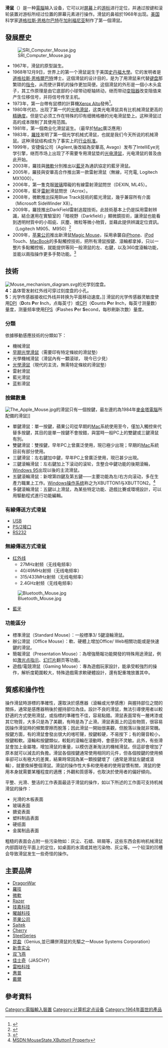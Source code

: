{{about|电脑硬体|它控制的指标或游标|指标 (使用者介面)}}
{{Multiple issues|
{{Refimprove|time=2020-08-30T05:45:35+00:00}}
{{Original research|time=2020-09-09}}
}}
{{noteTA
|G1=IT
|1=zh-hans:演示; zh-hant:簡報;
|2=zh-hans:光电; zh-hant:光學; zh-sg:光学;
|3=zh-hans:通过; zh-hant:透過;
}}
{{各地中文名
 | 名詞 = 滑鼠
 | 圖像 = 3-Tasten-Maus Microsoft.jpg<!-- 圖檔名稱（省略File:字頭） -->
 | 說明 = 滑鼠，擁有最常見的基本配備：兩個按鍵和滾輪。<!-- 圖檔說明，將隨條目語言變種進行字詞轉換 -->
 | 大陸 = 鼠标
 | 臺灣 = 滑鼠<!-- 若不填寫香港一項，則標籤顯示為港澳臺 -->
 | 香港 = <!-- 若不填寫澳門一項，則標籤顯示為港澳 -->
 | 澳門 =
 |新加坡= 滑鼠<!-- 若不填寫大馬一項，則標籤顯示為新馬 -->
 | 大馬 =
}}

'''滑鼠'''（{{lang-en|computer mouse}}）是一种[[電腦|電腦]]输入设备，它可以对[[屏幕|屏幕]]上的[[游标|游标]]进行定位，并通过按键和滚轮装置对游标所经过位置的屏幕元素进行操作。滑鼠的鼻祖於1968年出现。[[美国|美国]]科学家[[道格拉斯·恩格尔巴特|道格拉斯·恩格尔巴特]]在[[加利福尼亚|加利福尼亚]]制作了第一個滑鼠。

== 發展歷史 ==
[[File:SRI_Computer_Mouse.jpg|thumb]]
* 1967年，滑鼠的原型誕生。
* 1968年12月9日，世界上的第一个滑鼠诞生于美国[[史丹福大學|史丹福大學]]。它的发明者是[[道格拉斯·恩格爾巴特|道格拉斯·恩格爾巴特]]博士。这個滑鼠的设计目的，是为了用滑鼠来代替[[键盘|键盘]]那繁琐的[[指令|指令]]，从而使计算机的操作更加简便。这個滑鼠的外形是一個小木头盒子，其工作原理是由它底部的小球带动枢轴转动，继而带动[[变阻器|变阻器]]改变阻值来产生位移信号，并将信号传至主机。
* 1973年，第一台帶有鼠標的計算機[[Xerox_Alto|Xerox Alto]]發佈<ref>{{cite web |title=ACM Turing Award Goes to Creator of First Modern Personal Computer |url=https://www.acm.org/binaries/content/assets/press-releases/2010/march/turing-award-09-1.pdf |publisher=[[Association_for_Computing_Machinery|Association for Computing Machinery]] |author-first=Virginia |author-last=Gold |access-date=2011-01-11 |url-status=live |archive-url=https://web.archive.org/web/20100311223801/http://www.acm.org/press-room/news-releases/2010/turing-award-09 |archive-date=2010-03-11}}</ref>。
* 1980年代初，出现了第一代的[[光电滑鼠|光电滑鼠]]，这类光电滑鼠具有比机械滑鼠更高的[[精确度|精确度]]。但是它必须工作在特殊的印有细微格栅的光电滑鼠垫上。这种滑鼠过高的成本限制了其使用范围。
* 1981年，第一個商业化滑鼠诞生。（最早於[[Mac|Mac]]廣泛應用）
* 1983年，[[羅技|羅技]]发明了第一個光学机械式滑鼠，也就是我们今天所说的机械滑鼠。这种滑鼠结构成为了事实上的[[行业标准|行业标准]]。
* 1999年，安捷倫公司（Agilent,後改組為安華高, Avago）发布了IntelliEye光学引擎，继而市场上出现了不需要专用滑鼠垫的[[光电滑鼠|光电滑鼠]]，光电滑鼠的普及由此开始。
* 2003年，羅技與[[微軟|微軟]]分別推出以[[藍牙|藍牙]]為通訊協定的藍牙滑鼠。
* 2005年，羅技與安華高合作推出第一款雷射滑鼠（無線，可充電, Logitech MX1000）。
* 2006年，第一隻克服[[玻璃|玻璃]]障礙的有線雷射滑鼠問世（DEXIN, ML45）。
* 2006年，藍牙[[雷射|雷射]]滑鼠問世（Acrox）。
* 2008年，微軟推出採用Blue Track技術的藍光滑鼠，幾乎兼容所有介面（Microsoft SideWinder X8）。
* 2009年，羅技推出DarkField雷射追蹤技術。此技術基本上仍是採用雷射辨識，結合運用在實驗室的「暗視野（Darkfield）」顯微鏡技術，讓滑鼠也能看到透明材質中的小瑕疵、灰塵、微粒等微小物質，並藉此提供辨識定位資訊。（Logitech M905、M950）<ref>{{Cite web |url=http://taiwan.cnet.com/crave/0,2000088746,20141870,00.htm |title=Logitech滑鼠搭載Darkfield技術連透明玻璃都能滑 |accessdate=2009-10-21 |archive-date=2009-10-14 |archive-url=https://web.archive.org/web/20091014215257/http://taiwan.cnet.com/crave/0,2000088746,20141870,00.htm |dead-url=no }}</ref>
* 2009年，[[苹果公司|苹果公司]]推出新滑鼠[[Magic_Mouse|Magic Mouse]]，採用承襲自[[iPhone|iPhone]]、[[iPod|iPod]] Touch、[[MacBook|MacBook]]的多點觸控技術，把所有滑鼠按鍵、滾輪都拿掉，只以一整片多點觸控板，就能提供等同一般滑鼠的左、右鍵，以及360度滾輪功能，並能以兩指操作更多手勢功能。<ref>{{Cite web |url=http://taiwan.cnet.com/crave/0,2000088746,20142167,00.htm |title=多點觸控上身! Apple推出新滑鼠Magic Mouse |accessdate=2009-10-21 |archive-date=2011-08-27 |archive-url=https://web.archive.org/web/20110827234039/http://taiwan.cnet.com/crave/0,2000088746,20142167,00.htm |dead-url=no }}</ref>

== 技術 ==
[[File:Mouse_mechanism_diagram.svg|thumb]]的光学刻度盘。<br />'''4：'''晶体管发射红外线可穿过刻度盘的小孔。<br />'''5：'''光学传感器接收红外线并转换为平面移动速度。]]
滑鼠的光学传感器灵敏度使用[[每英寸点数|DPI]]（'''D'''ots '''P'''er '''I'''nch，点每英寸）或[[每英寸测量数|CPI]]（'''C'''ounts '''P'''er '''I'''nch，每英寸测量数）量度，测量频率使用[[帧率|FPS]]（'''F'''lashes '''P'''er '''S'''econd，每秒刷新次数）量度。 

=== 分類 ===
依據移動感應技術的分類如下：
* 機械滑鼠
* [[光电滑鼠#早期的光电滑鼠|早期光學滑鼠]]（需要印有特定條紋的滑鼠墊）
* 光學機械滑鼠（滑鼠內有一顆滾球， 現今已少見）
* [[光學滑鼠|光學滑鼠]]（現代的主流，無需特定條紋的滑鼠墊）
* 雷射滑鼠
* 藍光滑鼠
* 蓝影滑鼠

=== 按鍵數量 ===
[[File:The_Apple_Mouse.jpg|thumb]]的滑鼠只有一個按鍵，最左邊的為1984年[[麥金塔|麥金塔電腦]]所配備的滑鼠]]
*單鍵滑鼠：單一按鍵，蘋果公司從早期的[[Mac|Mac]]系統使用至今，僅加入觸控來代替多按鍵，其目的是單一按鍵不會按錯，與當時一般PC上的雙鍵或三鍵滑鼠有別。
*雙鍵滑鼠：雙按鍵，早年PC上曾廣泛使用，現已極少出現；早期的[[Mac|Mac]]系統目前有部分使用。
*三鍵滑鼠：左右鍵加中鍵，早年PC上曾廣泛使用，現已甚少出現。
*三鍵滾輪滑鼠：左右鍵加上下滚动的滚轮，含整合中鍵功能的後期滾輪，[[Windows_95|Windows 95]]出现以後的主流滑鼠。
*五鍵滾輪滑鼠：新增第四鍵及第五鍵——主要功能為左/右方向滚动，多在生產力職業上工作。[[Windows操作系统|Windows操作系统]]称之为XBUTTON1与XBUTTON2。<ref>[https://msdn.microsoft.com/en-us/library/microsoft.xna.framework.input.mousestate.xbutton1.aspx MSDN:MouseState.XButton1 Property]</ref>
*多鍵滾輪滑鼠：五鍵以上滑鼠，為某些特定功能、遊戲比賽或環境設計，可以用驅動程式進行功能編輯。

=== 有線傳送方式滑鼠 ===
*[[USB|USB]]
*[[PS/2接口|PS/2接口]]
*[[串口|RS232]]

=== 無線傳送方式滑鼠 ===
*[[红外线|红外线]]
**27MHz射频（无线电频率）
**40/49MHz射频（无线电频率）
**315/433MHz射频（无线电频率）
**2.4GHz射频（无线电频率）
[[File:Bluetooth_Mouse.jpg|thumb]]
*[[藍牙|藍牙]]

=== 功能區分 ===
* 標準滑鼠（Standard Mouse）：一般標準3/ 5鍵滾輪滑鼠。
* 辦公滑鼠（Office Mouse）：軟、硬體上增加Office/ Web相關功能或是快速鍵的滑鼠。
* 簡報滑鼠（Presentation Mouse）：為增強簡報功能開發的特殊用途滑鼠，例如[[激光笔|激光点指示]]、[[幻灯片|幻灯片]]翻页等功能。
* 遊戲/電競滑鼠（Gaming Mouse）：專為遊戲玩家設計，能承受較強烈的操作，解析度範圍較大，特殊遊戲需求軟硬體設計，還有配重塊放置其中。

== 質感和操作性 ==
{{Original research|章节}}
操作滑鼠時游標的準確性，還取決於感應器（滾輪或光學感應）與握持部位之間的關係，通常是感應器稍後於握持部位為佳。設計不良的滑鼠，無法引導使用者以較舒適的方式使用滑鼠，或指標的準確性不佳，容易點錯。滑鼠表面常有一層烤漆或其它物質，大多只是為了美觀，有時是為了止滑。滑鼠表面上的這些物質，很容易因操作滑鼠時的頻繁摩擦而脫落；因此滑鼠一開始很美觀，但脫落以後就非常醜。按鍵方面，有的滑鼠會發出很大的喀咑聲，按鍵較硬，不易按下；有的聲音較小，按鍵較軟。滾輪和按鍵類似，較鬆的滾輪在滾動時，會感到不灵敏。此外，有些滑鼠會加上金屬塊，增加滑鼠的重量，以模仿逐漸淘汰的機械滑鼠。但這卻會增加了原本就可以減去的負擔。滑鼠各個按鍵通常使用相同的元件，但各個按鍵的使用頻率卻可以有極大的差異，結果時常因為某一顆按鍵壞了（通常是滑鼠左鍵或滾輪），就要換掉整個滑鼠。滑鼠的操作性大多和使用者的使用習慣有關，滑鼠的使用本身就需要某種程度的適應；外觀和質感等，也取決於使用者的偏好傾向。

平整、光滑、整洁的工作表面最适于滑鼠的操作，如以下所述的工作面可支持机械滑鼠的操作：
* 光滑的木板表面　
* 玻璃表面　
* 搪瓷表面　
* 塑料制品表面　
* 硬纸面
* 金属制品表面

粗糙的表面会占附一些污染物如：灰尘、石蜡、碎屑等，这些东西会影响机械滑鼠内部圆球在平面上的定位，如桌面的水滴或其他污染物、灰尘等。一个较深的凹槽会导致滑鼠发生一些奇怪的操作。

== 主要品牌 ==
*[[DragonWar|DragonWar]]
*[[羅技|羅技]]
*[[微軟|微軟]]
*[[Razer|Razer]]
*[[技嘉科技|技嘉科技]] 
*[[曜越科技|曜越科技]] 
*[[苹果公司|苹果公司]] 
*[[Saitek|Saitek]]
*[[Cherry|Cherry]]
*[[SteelSeries|SteelSeries]]
*[[昆盈|昆盈]]（Genius,並已購併滑鼠的先驅之一Mouse Systems Corporation）
*[[新贵实业|新贵实业]]
*[[双飞燕|双飞燕]]
*[[佳士奇|佳士奇]]（JASCHY）
*[[雷柏科技|雷柏科技]]
*[[惠普|惠普]]
*[[戴爾|戴爾]]

== 參考資料 ==
{{Commons|Computer mice}}
{{reflist}}

{{电脑基本部件}}

{{Authority control}}
[[Category:電腦輸入裝置|Category:電腦輸入裝置]]
[[Category:计算机定点设备|Category:计算机定点设备]]
[[Category:1964年面世的產品|Category:1964年面世的產品]]